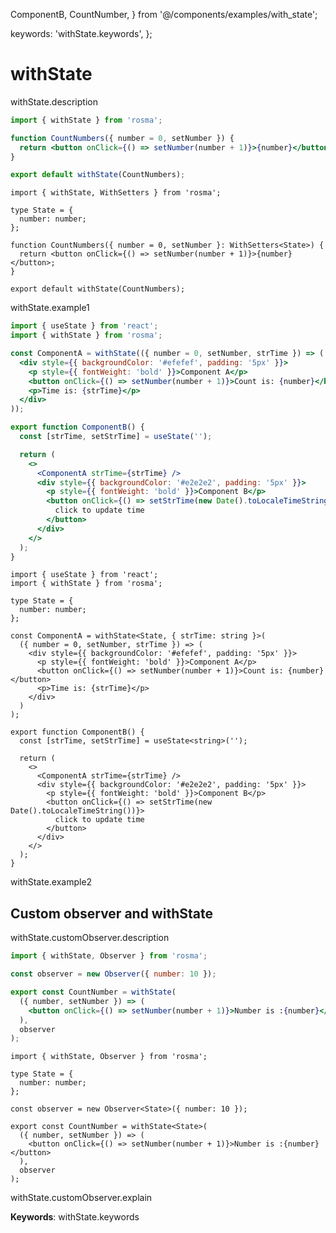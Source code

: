   ComponentB,
  CountNumber,
} from '@/components/examples/with_state';

  keywords: 'withState.keywords',
};

# withState

withState.description

```jsx
import { withState } from 'rosma';

function CountNumbers({ number = 0, setNumber }) {
  return <button onClick={() => setNumber(number + 1)}>{number}</button>;
}

export default withState(CountNumbers);
```

```tsx
import { withState, WithSetters } from 'rosma';

type State = {
  number: number;
};

function CountNumbers({ number = 0, setNumber }: WithSetters<State>) {
  return <button onClick={() => setNumber(number + 1)}>{number}</button>;
}

export default withState(CountNumbers);
```

<Counter />

withState.example1

```jsx
import { useState } from 'react';
import { withState } from 'rosma';

const ComponentA = withState(({ number = 0, setNumber, strTime }) => (
  <div style={{ backgroundColor: '#efefef', padding: '5px' }}>
    <p style={{ fontWeight: 'bold' }}>Component A</p>
    <button onClick={() => setNumber(number + 1)}>Count is: {number}</button>
    <p>Time is: {strTime}</p>
  </div>
));

export function ComponentB() {
  const [strTime, setStrTime] = useState('');

  return (
    <>
      <ComponentA strTime={strTime} />
      <div style={{ backgroundColor: '#e2e2e2', padding: '5px' }}>
        <p style={{ fontWeight: 'bold' }}>Component B</p>
        <button onClick={() => setStrTime(new Date().toLocaleTimeString())}>
          click to update time
        </button>
      </div>
    </>
  );
}
```

```tsx
import { useState } from 'react';
import { withState } from 'rosma';

type State = {
  number: number;
};

const ComponentA = withState<State, { strTime: string }>(
  ({ number = 0, setNumber, strTime }) => (
    <div style={{ backgroundColor: '#efefef', padding: '5px' }}>
      <p style={{ fontWeight: 'bold' }}>Component A</p>
      <button onClick={() => setNumber(number + 1)}>Count is: {number}</button>
      <p>Time is: {strTime}</p>
    </div>
  )
);

export function ComponentB() {
  const [strTime, setStrTime] = useState<string>('');

  return (
    <>
      <ComponentA strTime={strTime} />
      <div style={{ backgroundColor: '#e2e2e2', padding: '5px' }}>
        <p style={{ fontWeight: 'bold' }}>Component B</p>
        <button onClick={() => setStrTime(new Date().toLocaleTimeString())}>
          click to update time
        </button>
      </div>
    </>
  );
}
```

<ComponentB />

withState.example2

## Custom observer and withState

withState.customObserver.description

```jsx
import { withState, Observer } from 'rosma';

const observer = new Observer({ number: 10 });

export const CountNumber = withState(
  ({ number, setNumber }) => (
    <button onClick={() => setNumber(number + 1)}>Number is :{number}</button>
  ),
  observer
);
```

```tsx
import { withState, Observer } from 'rosma';

type State = {
  number: number;
};

const observer = new Observer<State>({ number: 10 });

export const CountNumber = withState<State>(
  ({ number, setNumber }) => (
    <button onClick={() => setNumber(number + 1)}>Number is :{number}</button>
  ),
  observer
);
```

<CountNumber />

withState.customObserver.explain

**Keywords**: withState.keywords

